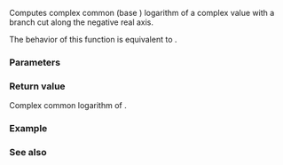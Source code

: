 {{cpp/title|log10{{petty|(std::complex)}}}}
{{cpp/numeric/complex/navbar}}
{{ddcl|header=complex|1=
template&lt; class T &gt;
std::complex&lt;T&gt; log10( const std::complex&lt;T&gt;&amp; z );
}}

Computes complex common (base {{c|10}}) logarithm of a complex value {{c|z}} with a branch cut along the negative real axis.

The behavior of this function is equivalent to {{tt|{{rlp|log|std::log}}(z) / [[cpp/numeric/math/log|std::log]](T(10))}}.

===Parameters===
{{par begin}}
{{par|z|complex value}}
{{par end}}

===Return value===
Complex common logarithm of {{c|z}}.

===Example===
{{example
|code=
#include &lt;cmath&gt;
#include &lt;complex&gt;
#include &lt;iostream&gt;

int main()
{
    std::complex&lt;double&gt; z(0.0, 1.0); // r = 0, θ = pi / 2
    std::cout &lt;&lt; "2 * log10" &lt;&lt; z &lt;&lt; " = " &lt;&lt; 2.0 * std::log10(z) &lt;&lt; '\n';

    std::complex&lt;double&gt; z2(sqrt(2.0) / 2, sqrt(2.0) / 2); // r = 1, θ = pi / 4
    std::cout &lt;&lt; "4 * log10" &lt;&lt; z2 &lt;&lt; " = " &lt;&lt; 4.0 * std::log10(z2) &lt;&lt; '\n';

    std::complex&lt;double&gt; z3(-100.0, 0.0); // r = 100, θ = pi
    std::cout &lt;&lt; "log10" &lt;&lt; z3 &lt;&lt; " = " &lt;&lt; std::log10(z3) &lt;&lt; '\n';
    std::complex&lt;double&gt; z4(-100.0, -0.0); // the other side of the cut
    std::cout &lt;&lt; "log10" &lt;&lt; z4 &lt;&lt; " = " &lt;&lt; std::log10(z4) &lt;&lt; " "
                 "(the other side of the cut)\n"
                 "(note: pi / log(10) = " &lt;&lt; std::acos(-1.0) / std::log(10.0) &lt;&lt; ")\n";
}
|p=true
|output=
2 * log10(0,1) = (0,1.36438)
4 * log10(0.707107,0.707107) = (0,1.36438)
log10(-100,0) = (2,1.36438)
log10(-100,-0) = (2,-1.36438) (the other side of the cut)
(note: pi / log(10) = 1.36438)
}}

===See also===
{{dsc begin}}
{{dsc inc|cpp/numeric/complex/dsc log}}
{{dsc inc|cpp/numeric/math/dsc log10}}
{{dsc inc|cpp/numeric/valarray/dsc log10}}
{{dsc end}}

{{langlinks|de|es|fr|it|ja|pt|ru|zh}}